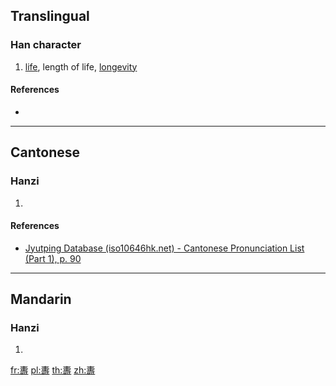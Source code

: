{{also|壽}}
==Translingual==

===Han character===
{{Han char|rn=33|rad=士|as=12|sn=14|four=|canj=QMRDI}}

# [[life]], length of life, [[longevity]]

====References====
* {{Han ref|kx=0244.111|hdz=10490.010|uh=5900|ud=22784}}

----

==Cantonese==

===Hanzi===
{{yue-hanzi|jyut=[[sau6]]|y=sau6}}

# {{defn|lang=yue|sort=士12}}

====References====
* [http://www.iso10646hk.net/jp/document/download.jsp Jyutping Database (iso10646hk.net) - Cantonese Pronunciation List (Part 1), p. 90]

----

==Mandarin==

===Hanzi===
{{cmn-hanzi|pin=[[shòu]] ([[shou4]])|wg=shou<sup>4</sup>}}

# {{defn|lang=cmn|sort=士12}}

[[fr:夀]]
[[pl:夀]]
[[th:夀]]
[[zh:夀]]